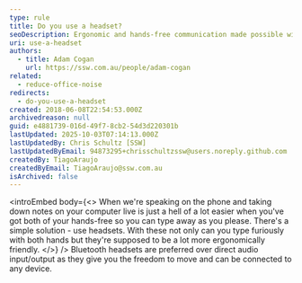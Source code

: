 ```yaml
---
type: rule
title: Do you use a headset?
seoDescription: Ergonomic and hands-free communication made possible with Bluetooth headsets.
uri: use-a-headset
authors:
  - title: Adam Cogan
    url: https://ssw.com.au/people/adam-cogan
related:
  - reduce-office-noise
redirects:
  - do-you-use-a-headset
created: 2018-06-08T22:54:53.000Z
archivedreason: null
guid: e4881739-016d-49f7-8cb2-54d3d220301b
lastUpdated: 2025-10-03T07:14:13.000Z
lastUpdatedBy: Chris Schultz [SSW]
lastUpdatedByEmail: 94873295+chrisschultzssw@users.noreply.github.com
createdBy: TiagoAraujo
createdByEmail: TiagoAraujo@ssw.com.au
isArchived: false
---
```


<introEmbed
  body={<>
When we're speaking on the phone and taking down notes on your computer live is just a hell of a lot easier when you've got both of your hands-free so you can type away as you please. There's a simple solution - use headsets. With these not only can you type furiously with both hands but they're supposed to be a lot more ergonomically friendly.
  </>}
/>
Bluetooth headsets are preferred over direct audio input/output as they give you the freedom to move and can be connected to any device.
